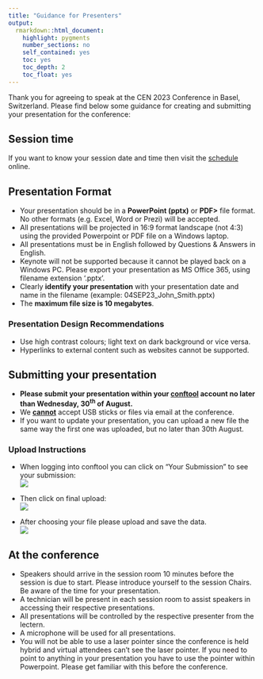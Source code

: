 ```yaml
---
title: "Guidance for Presenters"
output: 
  rmarkdown::html_document:
    highlight: pygments
    number_sections: no
    self_contained: yes
    toc: yes
    toc_depth: 2
    toc_float: yes
---
```


Thank you for agreeing to speak at the CEN 2023 Conference in Basel, Switzerland. 
Please find below some guidance for creating and submitting your presentation for the conference:


## Session time
If you want to know your session date and time then visit the [schedule](https://www.conftool.pro/cen2023/sessions.php) online.

## Presentation Format
*	Your presentation should be in a <b>PowerPoint (pptx)</b> or <b>PDF></b> file format. No other formats (e.g. Excel, Word or Prezi) will be accepted. 
*	All presentations will be projected in 16:9 format landscape (not 4:3) using the provided Powerpoint or PDF file on a Windows laptop.
*	All presentations must be in English followed by Questions & Answers in English.
*	Keynote will not be supported because it cannot be played back on a Windows PC. Please export your presentation as MS Office 365, using filename extension ‘.pptx’.
*	Clearly <b>identify your presentation</b> with your presentation date and name in the filename (example: 04SEP23_John_Smith.pptx)
*	The <b>maximum file size is 10 megabytes</b>.


### Presentation Design Recommendations
*	Use high contrast colours; light text on dark background or vice versa.
*	Hyperlinks to external content such as websites cannot be supported.

## Submitting your presentation
* <b>Please submit your presentation within your [conftool](https://www.conftool.pro/cen2023/index.php?page=login) account no later than Wednesday, 30<sup>th</sup> of August.</b>
*	We <b><u>cannot</u></b> accept USB sticks or files via email at the conference.
*	If you want to update your presentation, you can upload a new file the same way the first one was uploaded, but no later than 30th August.


### Upload Instructions
* When logging into conftool you can click on “Your Submission” to see your submission:  
  ![](img/guidance/poster-yoursubmissions.png)  
    
*	Then click on final upload:  
  ![](img/guidance/poster-finalupload.png)  
    
*	After choosing your file please upload and save the data.  
  ![](img/guidance/poster-choosefile.png)  
  
  

## At the conference

*	Speakers should arrive in the session room 10 minutes before the session is due to start. Please introduce yourself to the session Chairs. Be aware of the time for your presentation.
*	A technician will be present in each session room to assist speakers in accessing their respective presentations.
*	All presentations will be controlled by the respective presenter from the lectern.
*	A microphone will be used for all presentations. 
*	You will not be able to use a laser pointer since the conference is held hybrid and virtual attendees can’t see the laser pointer. If you need to point to anything in your presentation you have to use the pointer within Powerpoint. Please get familiar with this before the conference.

